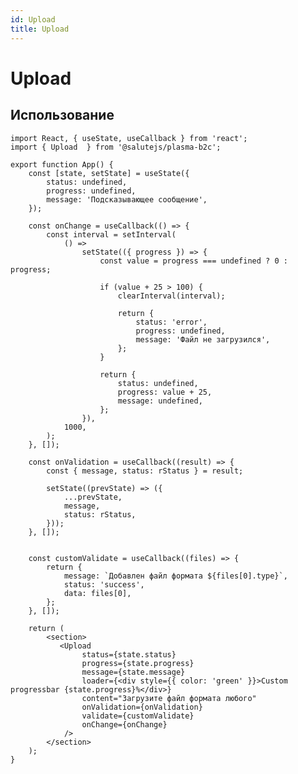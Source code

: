 ```yaml
---
id: Upload
title: Upload
---
```



# Upload

<Badge />

<Description name="Upload" />
<PropsTable name="Upload" />
<StorybookLink name="Upload" />

## Использование

```tsx live
import React, { useState, useCallback } from 'react';
import { Upload  } from '@salutejs/plasma-b2c';

export function App() {
    const [state, setState] = useState({
        status: undefined,
        progress: undefined,
        message: 'Подсказывающее сообщение',
    });

    const onChange = useCallback(() => {
        const interval = setInterval(
            () =>
                setState(({ progress }) => {
                    const value = progress === undefined ? 0 : progress;

                    if (value + 25 > 100) {
                        clearInterval(interval);

                        return {
                            status: 'error',
                            progress: undefined,
                            message: 'Файл не загрузился',
                        };
                    }

                    return {
                        status: undefined,
                        progress: value + 25,
                        message: undefined,
                    };
                }),
            1000,
        );
    }, []);

    const onValidation = useCallback((result) => {
        const { message, status: rStatus } = result;

        setState((prevState) => ({
            ...prevState,
            message,
            status: rStatus,
        }));
    }, []);


    const customValidate = useCallback((files) => {
        return {
            message: `Добавлен файл формата ${files[0].type}`,
            status: 'success',
            data: files[0],
        };
    }, []);

    return (
        <section>
           <Upload
                status={state.status}
                progress={state.progress}
                message={state.message}
                loader={<div style={{ color: 'green' }}>Custom progressbar {state.progress}%</div>}
                content="Загрузите файл формата любого"
                onValidation={onValidation}
                validate={customValidate}
                onChange={onChange}
            />
        </section>
    );
}
```
